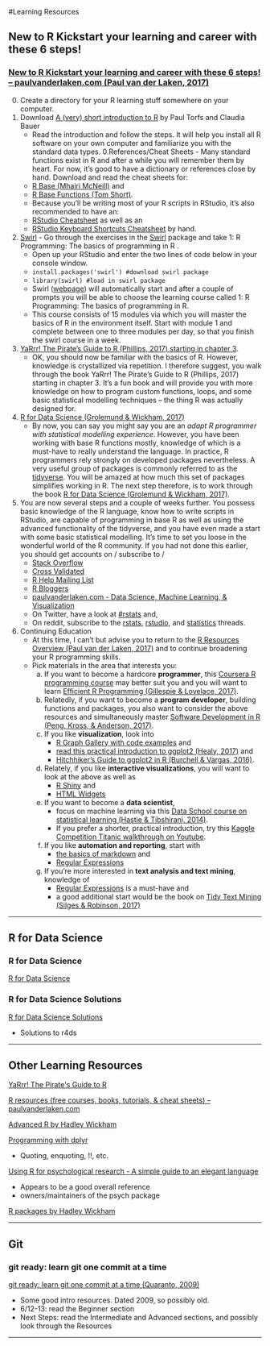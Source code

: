 #Learning Resources


## New to R Kickstart your learning and career with these 6 steps!

### [New to R Kickstart your learning and career with these 6 steps! – paulvanderlaken.com (Paul van der Laken, 2017)](https://paulvanderlaken.com/2017/10/18/learn-r/)

0. Create a directory for your R learning stuff somewhere on your computer.
0. Download [A (very) short introduction to R](https://cran.r-project.org/doc/contrib/Torfs+Brauer-Short-R-Intro.pdf) by Paul Torfs and Claudia Bauer 
     + Read the introduction and follow the steps. It will help you install all R software on your own computer and familiarize you with the standard data types.
0.References/Cheat Sheets -  Many standard functions exist in R and after a while you will remember them by heart. For now, it’s good to have a dictionary or references close by hand. Download and read the cheat sheets for:
     + [R Base (Mhairi McNeill)](https://paulvanderlaken.files.wordpress.com/2017/08/base-r-cheetsheat.pdf) and 
     + [R Base Functions (Tom Short)](https://paulvanderlaken.files.wordpress.com/2017/08/r-base-functions-reference-card.pdf). 
     + Because you’ll be writing most of your R scripts in RStudio, it’s also recommended to have an: 
     + [RStudio Cheatsheet](https://github.com/rstudio/cheatsheets/raw/master/rstudio-ide.pdf) as well as an 
     + [RStudio Keyboard Shortcuts Cheatsheet](https://support.rstudio.com/hc/en-us/articles/200711853-Keyboard-Shortcuts) by hand.
0. [Swirl](http://swirlstats.com/) - Go through the exercises in the [Swirl](http://swirlstats.com/) package and take 1: R Programming: The basics of programming in R .
     + Open up your RStudio and enter the two lines of code below in your console window. 
     + `install.packages('swirl') #download swirl package`
     + `library(swirl) #load in swirl package`
     + Swirl ([webpage](http://swirlstats.com/)) will automatically start and after a couple of prompts you will be able to choose the learning course called 1: R Programming: The basics of programming in R.  
     + This course consists of 15 modules via which you will master the basics of R in the environment itself. Start with module 1 and complete between one to three modules per day, so that you finish the swirl course in a week.
4. [YaRrr! The Pirate’s Guide to R (Phillips, 2017) starting in chapter 3](https://bookdown.org/ndphillips/YaRrr/jumpin.html).
     + OK, you should now be familiar with the basics of R. However, knowledge is crystallized via repetition. I therefore suggest, you walk through the book YaRrr! The Pirate’s Guide to R (Phillips, 2017) starting in chapter 3. It’s a fun book and will provide you with more knowledge on how to program custom functions, loops, and some basic statistical modelling techniques – the thing R was actually designed for.
0. [R for Data Science (Grolemund & Wickham, 2017)](http://r4ds.had.co.nz/)
     + By now, you can say you might say you are an *adapt R programmer with statistical modelling experience*. However, you have been working with base R functions mostly, knowledge of which is a must-have to really understand the language. In practice, R programmers rely strongly on developed packages nevertheless. A very useful group of packages is commonly referred to as the [tidyverse](https://paulvanderlaken.com/2017/07/07/tidyverse-101-simplifying-life-for-users/). You will be amazed at how much this set of packages simplifies working in R. The next step therefore, is to work through the book [R for Data Science (Grolemund & Wickham, 2017)](http://r4ds.had.co.nz/).
0. You are now several steps and a couple of weeks further. You possess basic knowledge of the R language, know how to write scripts in RStudio, are capable of programming in base R as well as using the advanced functionality of the tidyverse, and you have even made a start with some basic statistical modelling.
 It’s time to set you loose in the wonderful world of the R community. If you had not done this earlier, you should get accounts on / subscribe to / 
     + [Stack Overflow](https://stackoverflow.com/questions/tagged/r)  
     + [Cross Validated](https://stats.stackexchange.com/) 
     + [R Help Mailing List](https://stat.ethz.ch/mailman/listinfo/r-help)
     + [R Bloggers](http://www.r-bloggers.com/)
     + [paulvanderlaken.com - Data Science, Machine Learning, & Visualization](paulvanderlaken.com)
     + On Twitter, have a look at [#rstats](https://twitter.com/search?q=%23rstats&src=typd) and, 
     + On reddit, subscribe to the [rstats](https://www.reddit.com/r/rstats/), [rstudio](https://www.reddit.com/r/RStudio/), and [statistics](https://www.reddit.com/r/statistics/) threads. 
0. Continuing Education
     + At this time, I can’t but advise you to return to the [R Resources Overview (Paul van der Laken, 2017)](https://paulvanderlaken.com/2017/08/10/r-resources-cheatsheets-tutorials-books/) and to continue broadening your R programming skills. 
     + Pick materials in the area that interests you:
        a. If you want to become a hardcore **programmer**, this [Coursera R programming course](https://www.coursera.org/learn/r-programming) may better suit you and you will want to learn [Efficient R Programming (Gillespie & Lovelace, 2017)](https://csgillespie.github.io/efficientR/).
        a. Relatedly, if you want to become a **program developer**, building functions and packages, you also want to consider the above resources and simultaneously master [Software Development in R (Peng, Kross, & Anderson, 2017)](https://leanpub.com/msdr?utm_content=bufferaf023&utm_medium=social&utm_source=twitter.com&utm_campaign=buffer).
        a. If you like **visualization**, look into 
            + [R Graph Gallery with code examples](http://www.r-graph-gallery.com/) and 
            + [read this practical introduction to ggplot2 (Healy, 2017)](http://socviz.co/index.html#preface) and
            + [Hitchhiker’s Guide to ggplot2 in R (Burchell & Vargas, 2016)](https://leanpub.com/hitchhikers_ggplot2).
        a. Relately, if you like **interactive visualizations**, you will want to look at the above as well as 
           + [R Shiny](https://github.com/dpastoor/awesome-shiny) and 
           + [HTML Widgets](http://gallery.htmlwidgets.org/)
        a. If you want to become a **data scientist**, 
           + focus on machine learning via this [Data School course on statistical learning (Hastie & Tibshirani, 2014)](http://www.dataschool.io/15-hours-of-expert-machine-learning-videos/). 
           + If you prefer a shorter, practical introduction, try this [Kaggle Competition Titanic walkthrough on Youtube](https://www.youtube.com/watch?v=Zx2TguRHrJE).
        a. If you like **automation and reporting**, start with 
           + [the basics of markdown](http://rmarkdown.rstudio.com/authoring_basics.html) and 
           + [Regular Expressions](https://paulvanderlaken.com/2017/10/03/regular-expressions-in-r-part-1-introduction-and-base-r-functions/)
        a. If you’re more interested in **text analysis and text mining**, knowledge of 
           + [Regular Expressions](https://paulvanderlaken.com/2017/10/03/regular-expressions-in-r-part-1-introduction-and-base-r-functions/) is a must-have and 
           + a good additional start would be the book on [Tidy Text Mining (Silges & Robinson, 2017)](http://tidytextmining.com/)



------

## R for Data Science

### R for Data Science
[R for Data Science](http://r4ds.had.co.nz/)

### R for Data Science Solutions
[R for Data Science Solutions](https://jrnold.github.io/r4ds-exercise-solutions/tidy-data.html) 

* Solutions to r4ds



------

## Other Learning Resources

[YaRrr! The Pirate&#39;s Guide to R](https://bookdown.org/ndphillips/YaRrr/importingdata.html)    

[R resources (free courses, books, tutorials, &amp; cheat sheets) – paulvanderlaken.com](https://paulvanderlaken.com/2017/08/10/r-resources-cheatsheets-tutorials-books/)    

[Advanced R by Hadley Wickham](http://adv-r.had.co.nz/)    

[Programming with dplyr](https://cran.r-project.org/web/packages/dplyr/vignettes/programming.html)    

* Quoting, enquoting, !!, etc.

[Using R for psychological research - A simple guide to an elegant language](http://personality-project.org/r/)    

* Appears to be a good overall reference
* owners/maintainers of the psych package

[R packages by Hadley Wickham](http://r-pkgs.had.co.nz/)



------

## Git

### git ready: learn git one commit at a time

[git ready: learn git one commit at a time (Quaranto, 2009)](http://gitready.com/)

* Some good intro resources.  Dated 2009, so possibly old.
* 6/12-13: read the Beginner section
* Next Steps: read the Intermediate and Advanced sections, and possibly look through the Resources

------